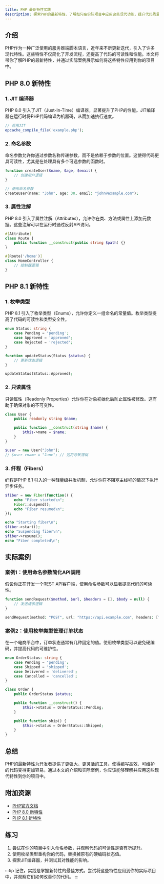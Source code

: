 ```yaml
---
title: PHP 最新特性实践
description: 探索PHP的最新特性，了解如何在实际项目中应用这些现代功能，提升代码质量和开发效率。
---
```


## 介绍

PHP作为一种广泛使用的服务器端脚本语言，近年来不断更新迭代，引入了许多现代特性。这些特性不仅简化了开发流程，还提高了代码的可读性和性能。本文将带你了解PHP的最新特性，并通过实际案例展示如何将这些特性应用到你的项目中。

## PHP 8.0 新特性

### 1. JIT 编译器

PHP 8.0 引入了JIT（Just-In-Time）编译器，显著提升了PHP的性能。JIT编译器在运行时将PHP代码编译为机器码，从而加速执行速度。

```php
// 启用JIT
opcache_compile_file('example.php');
```

### 2. 命名参数

命名参数允许你通过参数名称传递参数，而不是依赖于参数的位置。这使得代码更具可读性，尤其是在处理具有多个可选参数的函数时。

```php
function createUser($name, $age, $email) {
    // 创建用户逻辑
}

// 使用命名参数
createUser(name: "John", age: 30, email: "john@example.com");
```

### 3. 属性注解

PHP 8.0 引入了属性注解（Attributes），允许你在类、方法或属性上添加元数据。这些注解可以在运行时通过反射API访问。

```php
#[Attribute]
class Route {
    public function __construct(public string $path) {}
}

#[Route('/home')]
class HomeController {
    // 控制器逻辑
}
```

## PHP 8.1 新特性

### 1. 枚举类型

PHP 8.1 引入了枚举类型（Enums），允许你定义一组命名的常量值。枚举类型提高了代码的可读性和类型安全性。

```php
enum Status: string {
    case Pending = 'pending';
    case Approved = 'approved';
    case Rejected = 'rejected';
}

function updateStatus(Status $status) {
    // 更新状态逻辑
}

updateStatus(Status::Approved);
```

### 2. 只读属性

只读属性（Readonly Properties）允许你在对象初始化后防止属性被修改。这有助于确保对象的不可变性。

```php
class User {
    public readonly string $name;

    public function __construct(string $name) {
        $this->name = $name;
    }
}

$user = new User("John");
// $user->name = "Jane"; // 这将导致错误
```

### 3. 纤程（Fibers）

纤程是PHP 8.1 引入的一种轻量级并发机制，允许你在不阻塞主线程的情况下执行异步任务。

```php
$fiber = new Fiber(function() {
    echo "Fiber started\n";
    Fiber::suspend();
    echo "Fiber resumed\n";
});

echo "Starting fiber\n";
$fiber->start();
echo "Suspending fiber\n";
$fiber->resume();
echo "Fiber completed\n";
```

## 实际案例

### 案例1：使用命名参数简化API调用

假设你正在开发一个REST API客户端，使用命名参数可以显著提高代码的可读性。

```php
function sendRequest($method, $url, $headers = [], $body = null) {
    // 发送请求逻辑
}

sendRequest(method: "POST", url: "https://api.example.com", headers: ["Content-Type: application/json"], body: json_encode(["key" => "value"]));
```

### 案例2：使用枚举类型管理订单状态

在一个电商平台中，订单状态通常有几种固定的值。使用枚举类型可以避免硬编码，并提高代码的可维护性。

```php
enum OrderStatus: string {
    case Pending = 'pending';
    case Shipped = 'shipped';
    case Delivered = 'delivered';
    case Cancelled = 'cancelled';
}

class Order {
    public OrderStatus $status;

    public function __construct() {
        $this->status = OrderStatus::Pending;
    }

    public function ship() {
        $this->status = OrderStatus::Shipped;
    }
}
```

## 总结

PHP的最新特性为开发者提供了更强大、更灵活的工具，使得编写高效、可维护的代码变得更加容易。通过本文的介绍和实际案例，你应该能够理解并应用这些现代特性到你的项目中。

## 附加资源

- [PHP官方文档](https://www.php.net/docs.php)
- [PHP 8.0 新特性](https://www.php.net/releases/8.0/en.php)
- [PHP 8.1 新特性](https://www.php.net/releases/8.1/en.php)

## 练习

1. 尝试在你的项目中引入命名参数，并观察代码的可读性是否有所提升。
2. 使用枚举类型重构你的代码，替换掉原有的硬编码状态值。
3. 探索JIT编译器，并测试其对性能的影响。

:::tip
记住，实践是掌握新特性的最佳方式。尝试将这些特性应用到你的实际项目中，并观察它们如何改善你的代码。
:::